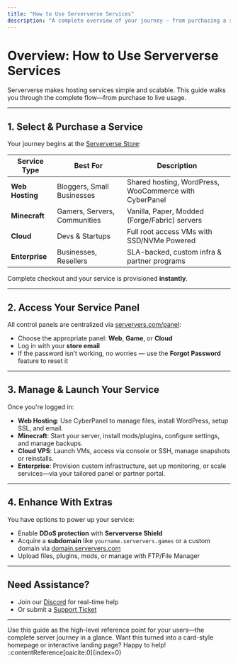 ```yaml
---
title: "How to Use Serververse Services"
description: "A complete overview of your journey — from purchasing a service to going live."
---
```


#  Overview: How to Use Serververse Services

Serververse makes hosting services simple and scalable. This guide walks you through the complete flow—from purchase to live usage.

---

## 1. Select & Purchase a Service

Your journey begins at the [Serververse Store](https://store.serververs.com):

| Service Type     | Best For                          | Description |
|------------------|-----------------------------------|-------------|
| **Web Hosting**  | Bloggers, Small Businesses        | Shared hosting, WordPress, WooCommerce with CyberPanel |
| **Minecraft**    | Gamers, Servers, Communities      | Vanilla, Paper, Modded (Forge/Fabric) servers |
| **Cloud**    | Devs & Startups                   | Full root access VMs with SSD/NVMe Powered |
| **Enterprise**   | Businesses, Resellers             | SLA-backed, custom infra & partner programs |

Complete checkout and your service is provisioned **instantly**.

---

## 2. Access Your Service Panel

All control panels are centralized via [serververs.com/panel](https://serververs.com/panel):

- Choose the appropriate panel: **Web**, **Game**, or **Cloud**
- Log in with your **store email**
- If the password isn’t working, no worries — use the **Forgot Password** feature to reset it

---

## 3. Manage & Launch Your Service

Once you're logged in:

- **Web Hosting**: Use CyberPanel to manage files, install WordPress, setup SSL, and email.
- **Minecraft**: Start your server, install mods/plugins, configure settings, and manage backups.
- **Cloud VPS**: Launch VMs, access via console or SSH, manage snapshots or reinstalls.
- **Enterprise**: Provision custom infrastructure, set up monitoring, or scale services—via your tailored panel or partner portal.

---

## 4. Enhance With Extras

You have options to power up your service:

- Enable **DDoS protection** with **Serververse Shield**
- Acquire a **subdomain** like `yourname.serververs.games` or a custom domain via [domain.serververs.com](https://domain.serververs.com)
- Upload files, plugins, mods, or manage with FTP/File Manager

---

##  Need Assistance?

-  Join our [Discord](https://discord.gg/pXmG5CuveT) for real-time help
-  Or submit a [Support Ticket](https://store.serververs.com/tickets/create)

---

Use this guide as the high-level reference point for your users—the complete server journey in a glance. Want this turned into a card-style homepage or interactive landing page? Happy to help!
::contentReference[oaicite:0]{index=0}
